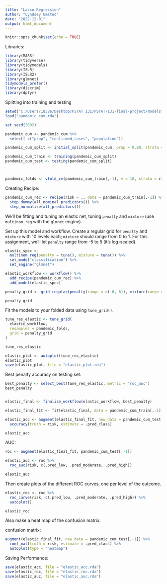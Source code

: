 ```yaml
---
title: "Lasso Regression"
author: "Lyndsey Umsted"
date: "2022-12-01"
output: html_document
---
```


```r
knitr::opts_chunk$set(echo = TRUE)
```


Libraries:
```r
library(MASS)
library(tidyverse)
library(tidymodels)
library(ISLR)
library(ISLR2)
library(glmnet)
tidymodels_prefer()
library(discrim)
library(dplyr)
```


Splitting into training and testing
```r
setwd("C:/Users/18586/Desktop/PSTAT 131/PSTAT-131-final-project/models")
load("pandemic_cum.rda")

set.seed(2002)

pandemic_cum <- pandemic_cum %>%
  select(-c("prop", "confirmed_cases", "population"))

pandemic_cum_split <- initial_split(pandemic_cum, prop = 0.80, strata = risk)

pandemic_cum_train <- training(pandemic_cum_split)
pandemic_cum_test <- testing(pandemic_cum_split)



pandemic_folds <- vfold_cv(pandemic_cum_train[,-1], v = 10, strata = risk)  # 10-fold CV

```

Creating Recipe:
```r
pandemic_cum_rec <- recipe(risk ~ ., data = pandemic_cum_train[,-1]) %>%
  step_dummy(all_nominal_predictors()) %>%
  step_normalize(all_predictors()) 
```

We'll be fitting and tuning an elastic net, tuning `penalty` and `mixture` (use `multinom_reg` with the `glmnet` engine).

Set up this model and workflow. Create a regular grid for `penalty` and `mixture` with 10 levels each; `mixture` should range from 0 to 1. For this assignment, we'll let `penalty` range from -5 to 5 (it's log-scaled).

```r
elastic_spec <- 
  multinom_reg(penalty = tune(), mixture = tune()) %>% 
  set_mode("classification") %>% 
  set_engine("glmnet")

elastic_workflow <- workflow() %>% 
  add_recipe(pandemic_cum_rec) %>% 
  add_model(elastic_spec)

penalty_grid <- grid_regular(penalty(range = c(-6, 6)), mixture(range = c(0,1)), levels = 15)

penalty_grid
```


Fit the models to your folded data using `tune_grid()`.

```r
tune_res_elastic <- tune_grid(
  elastic_workflow,
  resamples = pandemic_folds, 
  grid = penalty_grid
)

tune_res_elastic

elastic_plot <- autoplot(tune_res_elastic)
elastic_plot
save(elastic_plot, file = "elastic_plot.rda")
```

Best penalty accuracy on testing set:
```r
best_penalty <- select_best(tune_res_elastic, metric = "roc_auc")
best_penalty


elastic_final <- finalize_workflow(elastic_workflow, best_penalty)

elastic_final_fit <- fit(elastic_final, data = pandemic_cum_train[,-1])

elastic_acc <- augment(elastic_final_fit, new_data = pandemic_cum_test[,-1]) %>%
  accuracy(truth = risk, estimate = .pred_class)

elastic_acc
```

AUC:
```r
roc <- augment(elastic_final_fit, pandemic_cum_test[,-1])

elastic_auc <- roc %>%
  roc_auc(risk, c(.pred_low, .pred_moderate, .pred_high))

elastic_auc
```



Then create plots of the different ROC curves, one per level of the outcome. 

```r
elastic_roc <- roc %>%
  roc_curve(risk, c(.pred_low, .pred_moderate, .pred_high)) %>%
  autoplot()

elastic_roc
```

Also make a heat map of the confusion matrix.

confusion matrix:
```r
augment(elastic_final_fit, new_data = pandemic_cum_test[,-1]) %>%
  conf_mat(truth = risk, estimate = .pred_class) %>%
  autoplot(type = "heatmap")
```

Saving Performance:
```r
save(elastic_acc, file = "elastic_acc.rda")
save(elastic_roc, file = "elastic_roc.rda")
save(elastic_auc, file = "elastic_auc.rda")
```



